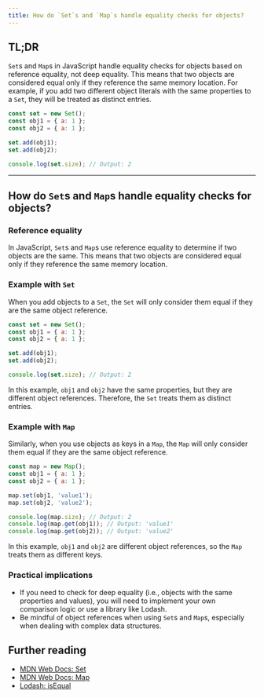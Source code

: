 ```yaml
---
title: How do `Set`s and `Map`s handle equality checks for objects?
---
```


## TL;DR

`Set`s and `Map`s in JavaScript handle equality checks for objects based on reference equality, not deep equality. This means that two objects are considered equal only if they reference the same memory location. For example, if you add two different object literals with the same properties to a `Set`, they will be treated as distinct entries.

```js live
const set = new Set();
const obj1 = { a: 1 };
const obj2 = { a: 1 };

set.add(obj1);
set.add(obj2);

console.log(set.size); // Output: 2
```

---

## How do `Set`s and `Map`s handle equality checks for objects?

### Reference equality

In JavaScript, `Set`s and `Map`s use reference equality to determine if two objects are the same. This means that two objects are considered equal only if they reference the same memory location.

### Example with `Set`

When you add objects to a `Set`, the `Set` will only consider them equal if they are the same object reference.

```js live
const set = new Set();
const obj1 = { a: 1 };
const obj2 = { a: 1 };

set.add(obj1);
set.add(obj2);

console.log(set.size); // Output: 2
```

In this example, `obj1` and `obj2` have the same properties, but they are different object references. Therefore, the `Set` treats them as distinct entries.

### Example with `Map`

Similarly, when you use objects as keys in a `Map`, the `Map` will only consider them equal if they are the same object reference.

```js live
const map = new Map();
const obj1 = { a: 1 };
const obj2 = { a: 1 };

map.set(obj1, 'value1');
map.set(obj2, 'value2');

console.log(map.size); // Output: 2
console.log(map.get(obj1)); // Output: 'value1'
console.log(map.get(obj2)); // Output: 'value2'
```

In this example, `obj1` and `obj2` are different object references, so the `Map` treats them as different keys.

### Practical implications

- If you need to check for deep equality (i.e., objects with the same properties and values), you will need to implement your own comparison logic or use a library like Lodash.
- Be mindful of object references when using `Set`s and `Map`s, especially when dealing with complex data structures.

## Further reading

- [MDN Web Docs: Set](https://developer.mozilla.org/en-US/docs/Web/JavaScript/Reference/Global_Objects/Set)
- [MDN Web Docs: Map](https://developer.mozilla.org/en-US/docs/Web/JavaScript/Reference/Global_Objects/Map)
- [Lodash: isEqual](https://lodash.com/docs/4.17.15#isEqual)
